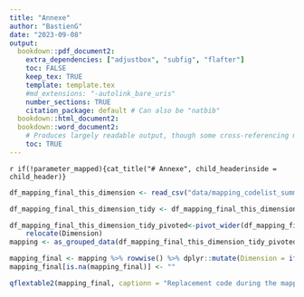 ```yaml
---
title: "Annexe"
author: "BastienG"
date: "2023-09-08"
output:
  bookdown::pdf_document2:
    extra_dependencies: ["adjustbox", "subfig", "flafter"]
    toc: FALSE
    keep_tex: TRUE
    template: template.tex
    #md_extensions: "-autolink_bare_uris"
    number_sections: TRUE
    citation_package: default # Can also be "natbib"
  bookdown::html_document2:
  bookdown::word_document2: 
    # Produces largely readable output, though some cross-referencing may fail. Useful for collaboration.
    toc: TRUE
---
```


`r if(!parameter_mapped){cat_title("# Annexe", child_headerinside = child_header)}`

```r

df_mapping_final_this_dimension <- read_csv("data/mapping_codelist_summary.csv")

df_mapping_final_this_dimension_tidy <- df_mapping_final_this_dimension %>% select(-trg_codingsystem)%>%dplyr::group_by(across(everything())) %>%  dplyr::mutate(src_codingsystem = unlist(str_split(src_codingsystem, "_"))[1]) %>% dplyr::ungroup() 

df_mapping_final_this_dimension_tidy_pivoted<-pivot_wider(df_mapping_final_this_dimension_tidy %>% dplyr::mutate(src_code = as.character(src_code)), names_from = source_authority,names_prefix = "Ancient name for ", values_from = "src_code", values_fn = list)  %>% dplyr::rename("New code" = trg_code) %>% dplyr::rename(Dimension = src_codingsystem)%>%
    relocate(Dimension)
mapping <- as_grouped_data(df_mapping_final_this_dimension_tidy_pivoted, groups = c("Dimension")) %>% as.data.frame() %>% dplyr::ungroup()

mapping_final <- mapping %>% rowwise() %>% dplyr::mutate(Dimension = ifelse(is.na(Dimension), " ", Dimension)) %>% dplyr::ungroup() %>% as.data.frame() %>% dplyr::mutate(`New code` = ifelse(is.na(`New code`) &  (Dimension == " "), "UNK", `New code`))
mapping_final[is.na(mapping_final)] <- ""


```

```r

qflextable2(mapping_final, captionn = "Replacement code during the mapping", folder = "replacement_code_mapping")

```


